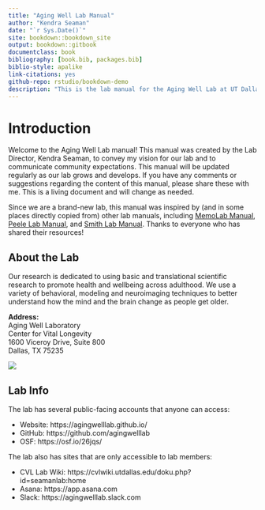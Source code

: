 ```yaml
--- 
title: "Aging Well Lab Manual"
author: "Kendra Seaman"
date: "`r Sys.Date()`"
site: bookdown::bookdown_site
output: bookdown::gitbook
documentclass: book
bibliography: [book.bib, packages.bib]
biblio-style: apalike
link-citations: yes
github-repo: rstudio/bookdown-demo
description: "This is the lab manual for the Aging Well Lab at UT Dallas. It is a living document and will be changed as needed."
---
```


# Introduction

Welcome to the Aging Well Lab manual! This manual was created by the Lab Director, Kendra Seaman, to convey my vision for our lab and to communicate community expectations. This manual will be updated regularly as our lab grows and develops. If you have any comments or suggestions regarding the content of this manual, please share these with me. This is a living document and will change as needed.  

Since we are a brand-new lab, this manual was inspired by (and in some places directly copied from) other lab manuals, including [MemoLab Manual](https://github.com/memobc/memolab-manual), [Peele Lab Manual](http://jpeelle.net/peellelab_manual.pdf), and [Smith Lab Manual](https://github.com/DVSneuro/smithlab_manual/blob/master/SmithLab_manual.pdf). Thanks to everyone who has shared their resources!

## About the Lab

Our research is dedicated to using basic and translational scientific research  to promote health and wellbeing across adulthood. We use a variety of behavioral, modeling and neuroimaging techniques to better understand how the mind and the brain change as people get older.

**Address:**  
Aging Well Laboratory  
Center for Vital Longevity  
1600 Viceroy Drive, Suite 800  
Dallas, TX 75235

![](images/cvl.jpg)

## Lab Info

The lab has several public-facing accounts that anyone can access:

* Website: https://agingwelllab.github.io/
* GitHub: https://github.com/agingwelllab
* OSF: https://osf.io/26jqs/  

The lab also has sites that are only accessible to lab members:

* CVL Lab Wiki: https://cvlwiki.utdallas.edu/doku.php?id=seamanlab:home
* Asana: https://app.asana.com
* Slack: https://agingwelllab.slack.com
